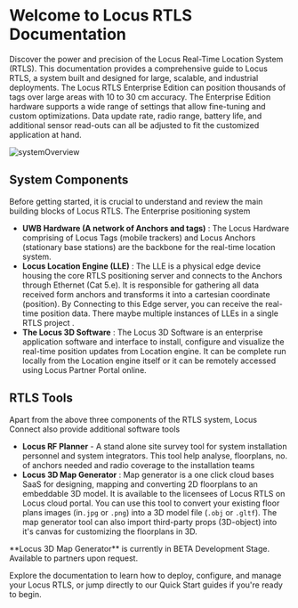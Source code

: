 
# Welcome to Locus RTLS Documentation

Discover the power and precision of the Locus Real-Time Location System (RTLS). This documentation provides a comprehensive guide to Locus RTLS, a system built and designed for large, scalable, and industrial deployments. The Locus RTLS Enterprise Edition can position thousands of tags over large areas with 10 to 30 cm accuracy. The Enterprise Edition hardware supports a wide range of settings that allow fine-tuning and custom optimizations. Data update rate, radio range, battery life, and additional sensor read-outs can all be adjusted to fit the customized application at hand.

![systemOverview](public/assets/photos/SystemOverview.png)

## System Components

Before getting started, it is crucial to understand and review the main building blocks of Locus RTLS. The Enterprise positioning system

- **UWB Hardware (A network of Anchors and tags)** : The Locus Hardware comprising of Locus Tags (mobile trackers) and Locus Anchors (stationary base stations) are the backbone for the real-time location system.
- **Locus Location Engine (LLE)** : The LLE is a physical edge device housing the core RTLS positioning server and connects to the Anchors through Ethernet (Cat 5.e). It is responsible for gathering all data received form anchors and transforms it into a cartesian coordinate (position). By Connecting to this Edge server, you can receive the real-time position data. There maybe multiple instances of LLEs in a single RTLS project .
- **The Locus 3D Software** : The Locus 3D Software is an enterprise application software and interface to install, configure and visualize the real-time position updates from Location engine. It can be complete run locally from the Location engine itself or it can be remotely accessed using Locus Partner Portal online.

## RTLS Tools

Apart from the above three components of the RTLS system, Locus Connect also provide additional software tools

- **Locus RF Planner** - A stand alone site survey tool for system installation personnel and system integrators. This tool help analyse, floorplans, no. of anchors needed and radio coverage to the installation teams
- **Locus 3D Map Generator** : Map generator is a one click cloud bases SaaS for designing, mapping and converting 2D floorplans to an embeddable 3D model. It is available to the licensees of Locus RTLS on Locus cloud portal. You can use this tool to convert your existing floor plans images (in`.jpg` or `.png`) into a 3D model file (`.obj` or `.gltf`). The map generator tool can also import third-party props (3D-object) into it's canvas for customizing the floorplans in 3D.

<Callout emoji="⚠️" type="warning">
 **Locus 3D Map Generator** is currently in BETA Development Stage. Available to partners upon request.
</Callout>

Explore the documentation to learn how to deploy, configure, and manage your Locus RTLS, or jump directly to our Quick Start guides if you're ready to begin.